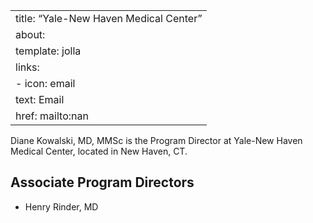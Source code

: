 
---
title: "Yale-New Haven Medical Center"
about:
  template: jolla
  links:
    - icon: email
      text: Email
      href: mailto:nan
---

Diane Kowalski, MD, MMSc is the Program Director at Yale-New Haven Medical Center, located in New Haven, CT. 

## Associate Program Directors

- Henry Rinder, MD
